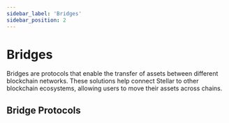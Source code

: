 ```yaml
---
sidebar_label: 'Bridges'
sidebar_position: 2
---
```



# Bridges

Bridges are protocols that enable the transfer of assets between different blockchain networks. These solutions help connect Stellar to other blockchain ecosystems, allowing users to move their assets across chains.

## Bridge Protocols

<DefiDirectory dataSource="bridges" showFilters={false} /> 